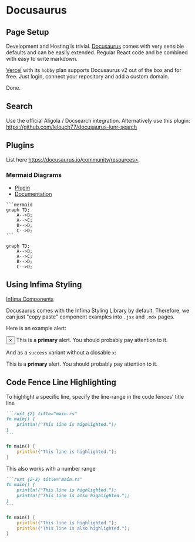 # Docusaurus

## Page Setup

Development and Hosting is trivial. [Docusaurus](https://docusaurus.io/docs) comes with very sensible defaults and can be easily extended.
Regular React code and be combined with easy to write markdown.

[Vercel](https://vercel.com) with its `hobby` plan supports Docusaurus v2 out of the box and for free. Just login, connect your repository and add a custom domain.

Done.

## Search

Use the official Aligola / Docsearch integration. Alternatively use this plugin: https://github.com/lelouch77/docusaurus-lunr-search

## Plugins

List here https://docusaurus.io/community/resources>.

### Mermaid Diagrams

- [Plugin](https://github.com/sjwall/mdx-mermaid)
- [Documentation](https://mermaid-js.github.io/mermaid)

````
```mermaid
graph TD;
    A-->B;
    A-->C;
    B-->D;
    C-->D;
```
````

```mermaid
graph TD;
    A-->B;
    A-->C;
    B-->D;
    C-->D;
```

## Using Infima Styling

[Infima Components](https://infima.dev/docs/components)

Docusaurus comes with the Infima Styling Library by default. Therefore, we can just "copy paste" component examples into `.jsx` and `.mdx` pages.

Here is an example alert:

<div class="alert alert--primary" role="alert">
    <button aria-label="Close" class="clean-btn close" type="button"><span aria-hidden="true">×</span></button>
    This is a <strong>primary</strong> alert. You should probably pay attention to it.
</div>

And as a `success` variant without a closable `x`:

<div class="alert alert--success" role="alert">
    This is a <strong>primary</strong> alert. You should probably pay attention to it.
</div>

## Code Fence Line Highlighting

To highlight a specific line, specify the line-range in the code fences' title line

````markdown title="code fence block"
```rust {2} title="main.rs"
fn main() {
    println!("This line is highlighted.");
}
```
````

```rust {2} title="main.rs"
fn main() {
    println!("This line is highlighted.");
}
```

This also works with a number range

````markdown title="code fence block"
```rust {2-3} title="main.rs"
fn main() {
    println!("This line is highlighted.");
    println!("This line is also highlighted.");
}
```
````

```rust {2-3} title="main.rs"
fn main() {
    println!("This line is highlighted.");
    println!("This line is also highlighted.");
}
```
